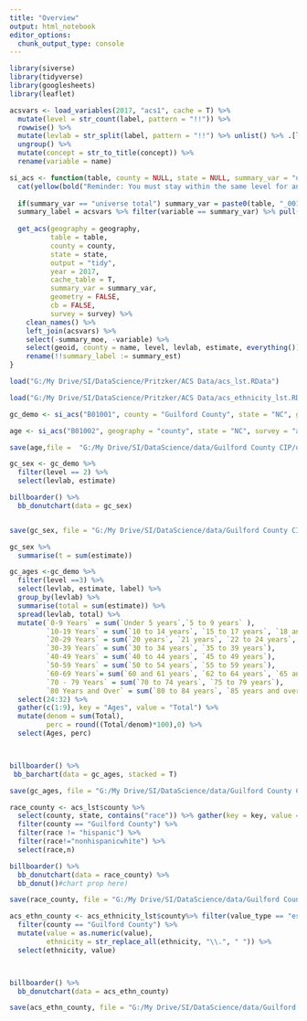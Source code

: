 ```yaml
---
title: "Overview"
output: html_notebook
editor_options: 
  chunk_output_type: console
---
```



```r

library(siverse)
library(tidyverse)
library(googlesheets)
library(leaflet)

```




```r


acsvars <- load_variables(2017, "acs1", cache = T) %>%
  mutate(level = str_count(label, pattern = "!!")) %>%
  rowwise() %>%
  mutate(levlab = str_split(label, pattern = "!!") %>% unlist() %>% .[level + 1]) %>%
  ungroup() %>%
  mutate(concept = str_to_title(concept)) %>%
  rename(variable = name)

si_acs <- function(table, county = NULL, state = NULL, summary_var = "universe total", geography = NULL, survey = NULL) {
  cat(yellow(bold("Reminder: You must stay within the same level for any summary to be valid!\n")))
  
  if(summary_var == "universe total") summary_var = paste0(table, "_001")
  summary_label = acsvars %>% filter(variable == summary_var) %>% pull(levlab)
  
  get_acs(geography = geography,
          table = table,
          county = county,
          state = state,
          output = "tidy",
          year = 2017,
          cache_table = T,
          summary_var = summary_var, 
          geometry = FALSE, 
          cb = FALSE, 
          survey = survey) %>%
    clean_names() %>%
    left_join(acsvars) %>%
    select(-summary_moe, -variable) %>%
    select(geoid, county = name, level, levlab, estimate, everything()) %>%
    rename(!!summary_label := summary_est)
}


```

```r
load("G:/My Drive/SI/DataScience/Pritzker/ACS Data/acs_lst.RData")

load("G:/My Drive/SI/DataScience/Pritzker/ACS Data/acs_ethnicity_lst.RData")

gc_demo <- si_acs("B01001", county = "Guilford County", state = "NC", geography = "county")


```


```r

age <- si_acs("B01002", geography = "county", state = "NC", survey = "acs1", county = "Guilford County")

save(age,file =  "G:/My Drive/SI/DataScience/data/Guilford County CIP/dashboard/age.rda")


```



```r



gc_sex <- gc_demo %>% 
  filter(level == 2) %>% 
  select(levlab, estimate)

billboarder() %>% 
  bb_donutchart(data = gc_sex)


save(gc_sex, file = "G:/My Drive/SI/DataScience/data/Guilford County CIP/dashboard/sex.rda")


```


```r

gc_sex %>% 
  summarise(t = sum(estimate))

```


```r

gc_ages <-gc_demo %>% 
  filter(level ==3) %>% 
  select(levlab, estimate, label) %>% 
  group_by(levlab) %>% 
  summarise(total = sum(estimate)) %>% 
  spread(levlab, total) %>% 
  mutate(`0-9 Years` = sum(`Under 5 years`,`5 to 9 years` ),
         `10-19 Years` = sum(`10 to 14 years`, `15 to 17 years`, `18 and 19 years` ), 
         `20-29 Years` = sum(`20 years`, `21 years`, `22 to 24 years`, `25 to 29 years`),
         `30-39 Years` = sum(`30 to 34 years`, `35 to 39 years`), 
         `40-49 Years` = sum(`40 to 44 years`, `45 to 49 years`), 
         `50-59 Years` = sum(`50 to 54 years`, `55 to 59 years`),
         `60-69 Years`= sum(`60 and 61 years`, `62 to 64 years`, `65 and 66 years`, `67 to 69 years`),
         `70 - 79 Years` = sum(`70 to 74 years`, `75 to 79 years`), 
         `80 Years and Over` = sum(`80 to 84 years`, `85 years and over`)) %>% 
  select(24:32) %>% 
  gather(c(1:9), key = "Ages", value = "Total") %>% 
  mutate(denom = sum(Total),
         perc = round((Total/denom)*100),0) %>% 
  select(Ages, perc)



billboarder() %>% 
 bb_barchart(data = gc_ages, stacked = T)

save(gc_ages, file = "G:/My Drive/SI/DataScience/data/Guilford County CIP/dashboard/ages.rda")

```



```r

race_county <- acs_lst$county %>% 
  select(county, state, contains("race")) %>% gather(key = key, value = n, -state, -county) %>% separate(key, into = c("var", "age", "unit", "race"), sep = "\\.") %>% filter(age == "allages") %>% 
  filter(county == "Guilford County") %>% 
  filter(race != "hispanic") %>% 
  filter(race!="nonhispanicwhite") %>% 
  select(race,n)

billboarder() %>% 
  bb_donutchart(data = race_county) %>% 
  bb_donut()#chart prop here)

save(race_county, file = "G:/My Drive/SI/DataScience/data/Guilford County CIP/dashboard/race.rda")

```



```r

acs_ethn_county <- acs_ethnicity_lst$county%>% filter(value_type == "estimate") %>% 
  filter(county == "Guilford County") %>% 
  mutate(value = as.numeric(value),
         ethnicity = str_replace_all(ethnicity, "\\.", " ")) %>% 
  select(ethnicity, value)



billboarder() %>% 
  bb_donutchart(data = acs_ethn_county)

save(acs_ethn_county, file = "G:/My Drive/SI/DataScience/data/Guilford County CIP/dashboard/ethnicity.rda")

```

